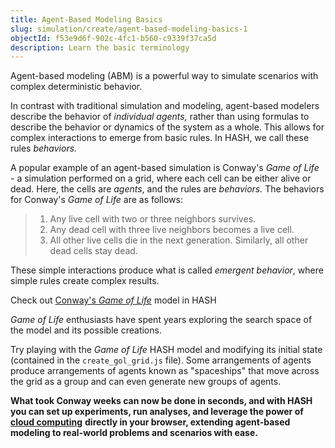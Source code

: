 ```yaml
---
title: Agent-Based Modeling Basics
slug: simulation/create/agent-based-modeling-basics-1
objectId: f53e9d6f-902c-4fc1-b560-c9339f37ca5d
description: Learn the basic terminology
---
```


Agent-based modeling \(ABM\) is a powerful way to simulate scenarios with complex deterministic behavior.

In contrast with traditional simulation and modeling, agent-based modelers describe the behavior of _individual agents,_ rather than using formulas to describe the behavior or dynamics of the system as a whole. This allows for complex interactions to emerge from basic rules. In HASH, we call these rules _behaviors._

A popular example of an agent-based simulation is Conway's _Game of Life_ - a simulation performed on a grid, where each cell can be either alive or dead. Here, the cells are _agents_, and the rules are _behaviors._ The behaviors for Conway's _Game of Life_ are as follows:

> 1. Any live cell with two or three neighbors survives.
> 1. Any dead cell with three live neighbors becomes a live cell.
> 1. All other live cells die in the next generation. Similarly, all other dead cells stay dead.

These simple interactions produce what is called _emergent behavior_, where simple rules create complex results.

<Hint style="info">
  
Check out [Conway's _Game of Life_](https://simulation.hash.ai/@hash/conways-game-of-life) model in HASH

</Hint>

_Game of Life_ enthusiasts have spent years exploring the search space of the model and its possible creations.

Try playing with the _Game of Life_ HASH model and modifying its initial state \(contained in the `create_gol_grid.js` file\). Some arrangements of agents produce arrangements of agents known as "spaceships" that move across the grid as a group and can even generate new groups of agents.

**What took Conway weeks can now be done in seconds, and with HASH you can set up experiments, run analyses, and leverage the power of** [**cloud computing**](/docs/simulations/run/cloud) **directly in your browser, extending agent-based modeling to real-world problems and scenarios with ease.**
